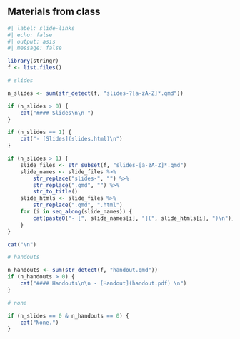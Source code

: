 
## Materials from class

```r
#| label: slide-links
#| echo: false
#| output: asis
#| message: false

library(stringr)
f <- list.files()

# slides

n_slides <- sum(str_detect(f, "slides-?[a-zA-Z]*.qmd"))

if (n_slides > 0) {
    cat("#### Slides\n\n ")
}

if (n_slides == 1) {
    cat("- [Slides](slides.html)\n")
}

if (n_slides > 1) {
    slide_files <- str_subset(f, "slides-[a-zA-Z]*.qmd")
    slide_names <- slide_files %>%
        str_replace("slides-", "") %>%
        str_replace(".qmd", "") %>%
        str_to_title()
    slide_htmls <- slide_files %>%
        str_replace(".qmd", ".html")
    for (i in seq_along(slide_names)) {
        cat(paste0("- [", slide_names[i], "](", slide_htmls[i], ")\n"))
    }
}

cat("\n")

# handouts

n_handouts <- sum(str_detect(f, "handout.qmd"))
if (n_handouts > 0) {
    cat("#### Handouts\n\n - [Handout](handout.pdf) \n")
}

# none

if (n_slides == 0 & n_handouts == 0) {
    cat("None.")
}
```